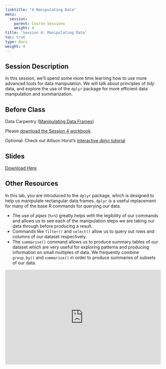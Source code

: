```yaml
---
linktitle: "4 Manipulating Data"
menu:
  session:
    parent: Course Sessions
    weight: 4
title: 'Session 4: Manipulating Data'
toc: true
type: docs
weight: 4
---
```


## Session Description
In this session, we'll spend some more time learning how to use more advanced tools for data manipulation. We will talk about principles of *tidy* data, and explore the use of the `dplyr` package for more efficient data manipulation and summarization.

## Before Class

Data Carpentry ([Manipulating Data Frames](https://datacarpentry.org/R-ecology-lesson/03-dplyr.html))

Please [download the Session 4 workbook](/schedule/session/04-Manipulating_Data_files/04_Lab.zip).

Optional: Check out Allison Horst's [interactive dplyr tutorial](https://allisonhorst.shinyapps.io/dplyr-learnr/)

## Slides

[Download Here](/schedule/session/04-Manipulating_Data_files/04_Manipulating_Data.pdf)

## Other Resources

In this lab, you are introduced to the `dplyr` package, which is designed to help us manipulate rectangular data frames. `dplyr` is a useful replacement for many of the base R commands for querying our data.

- The use of *pipes* (`%>%`) greatly helps with the legibility of our commands and allows us to see each of the manipulation steps we are taking our data through before producing a result.
- Commands like `filter()` and `select()` allow us to query out rows and columns of our dataset respectively.
- The `summarise()` command allows us to produce summary tables of our dataset which are very useful for exploring patterns and producing information on small multiples of data. We frequently combine `group_by()` and `summarise()` in order to produce summaries of subsets of our data.

<div style="max-width:720px"><div style="position:relative;padding-bottom:60.972222222222%"><iframe id="kmsembed-1_y1tt0hwt" width="720" height="439" src="https://mediaspace.illinois.edu/embed/secure/iframe/entryId/1_y1tt0hwt/uiConfId/26883701" class="kmsembed" allowfullscreen webkitallowfullscreen mozAllowFullScreen allow="autoplay *; fullscreen *; encrypted-media *" referrerPolicy="no-referrer-when-downgrade" sandbox="allow-forms allow-same-origin allow-scripts allow-top-navigation allow-pointer-lock allow-popups allow-modals allow-orientation-lock allow-popups-to-escape-sandbox allow-presentation allow-top-navigation-by-user-activation" frameborder="0" title="Kaltura Player" style="position:absolute;top:0;left:0;width:100%;height:100%"></iframe></div></div>